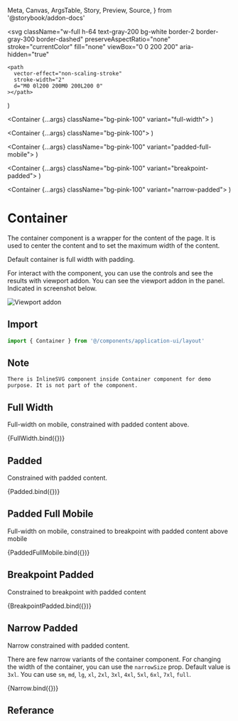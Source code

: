   Meta,
  Canvas,
  ArgsTable,
  Story,
  Preview,
  Source,
} from '@storybook/addon-docs'

<Meta title="Application UI/Layout/Container" component={Container} />

  <svg
    className="w-full h-64 text-gray-200 bg-white border-2 border-gray-300 border-dashed"
    preserveAspectRatio="none"
    stroke="currentColor"
    fill="none"
    viewBox="0 0 200 200"
    aria-hidden="true"
  >
    <path
      vector-effect="non-scaling-stroke"
      stroke-width="2"
      d="M0 0l200 200M0 200L200 0"
    ></path>
  </svg>
)

  <Container {...args} className="bg-pink-100" variant="full-width">
    <InlineSVG />
  </Container>
)

  <Container {...args} className="bg-pink-100">
    <InlineSVG />
  </Container>
)

  <Container {...args} className="bg-pink-100" variant="padded-full-mobile">
    <InlineSVG />
  </Container>
)

  <Container {...args} className="bg-pink-100" variant="breakpoint-padded">
    <InlineSVG />
  </Container>
)

  <Container {...args} className="bg-pink-100" variant="narrow-padded">
    <InlineSVG />
  </Container>
)

# Container

The container component is a wrapper for the content of the page. It is used to center the content and to set the maximum width of the content.

Default container is full width with padding.

For interact with the component, you can use the controls and see the results with viewport addon. You can see the viewport addon in the panel. Indicated in screenshot below.

<p>
  <img src={viewportAddon} alt="Viewport addon" />
</p>

## Import

```js
import { Container } from '@/components/application-ui/layout'
```

## Note

```text
There is InlineSVG component inside Container component for demo purpose. It is not part of the component.
```

## Full Width

Full-width on mobile, constrained with padded content above.

<Canvas>
  <Story name="Full Width Container">{FullWidth.bind({})}</Story>
</Canvas>

## Padded

Constrained with padded content.

<Canvas>
  <Story name="Padded Container">{Padded.bind({})}</Story>
</Canvas>

## Padded Full Mobile

Full-width on mobile, constrained to breakpoint with padded content above mobile

<Canvas>
  <Story name="Padded Full Mobile Container">{PaddedFullMobile.bind({})}</Story>
</Canvas>

## Breakpoint Padded

Constrained to breakpoint with padded content

<Canvas>
  <Story name="Breakpoint Padded Container">{BreakpointPadded.bind({})}</Story>
</Canvas>

## Narrow Padded

Narrow constrained with padded content.

There are few narrow variants of the container component. For changing the width of the container, you can use the `narrowSize` prop. Default value is `3xl`. You can use `sm`, `md`, `lg`, `xl`, `2xl`, `3xl`, `4xl`, `5xl`, `6xl`, `7xl`, `full`.

<Canvas>
  <Story name="Narrow Container">{Narrow.bind({})}</Story>
</Canvas>

## Referance

<ArgsTable of={Container} />
